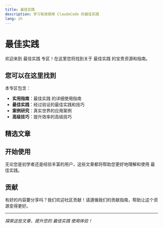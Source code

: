 ```yaml
---
title: 最佳实践
description: 学习有效使用 ClaudeCode 的最佳实践
lang: zh
---
```


# 最佳实践

欢迎来到 最佳实践 专区！在这里您将找到关于 最佳实践 的宝贵资源和指南。

## 您可以在这里找到

本专区包含：

- **实用指南**：最佳实践 的详细使用指南
- **最佳实践**：经过验证的最佳实践和技巧
- **案例研究**：真实世界的应用案例
- **高级技巧**：提升效率的高级技巧

## 精选文章

<Cards>
  <Card 
    title="99.9% AI 驱动开发：全面实施指南" 
    description="通过系统化实践、先进工具和经过验证的架构模式，学习如何实现近乎完全的 AI 开发自动化，从而实现快速、高质量的代码交付。"
    href="/docs/zh/best-practices/99-percent-ai-development-comprehensive-guide" 
  />
  <Card 
    title="我如何使用 Claude Code（+ 我的最佳技巧）" 
    description="来自 Cursor 高级用户的全面指南，讲述如何切换到 Claude Code，包括实用技巧、工作流程优化和真实使用模式。"
    href="/docs/zh/best-practices/builder-claude-code" 
  />
  <Card 
    title="Cal Rueb 的 Claude Code 最佳实践" 
    description="来自 Anthropic 技术团队成员 Cal Rueb 的 Claude Code 最佳实践分享，涵盖从基础设置到高级技巧的完整指南。"
    href="/docs/zh/best-practices/cal-rueb-claude-code-best-practices" 
  />
  <Card 
    title="Claude Code 最佳实践" 
    description="使用 Claude Code 进行有效代理式编码的最佳实践。"
    href="/docs/zh/best-practices/claude-code-best-practices" 
  />
  <Card 
    title="把随机对话变成可复现的产线：Claude Code 高阶实战指南" 
    description="将混乱的 AI 辅助开发转化为结构化的文档先行、差异驱动工作流，通过系统化规划和执行实现可预测的结果。"
    href="/docs/zh/best-practices/claude-code-production-workflow" 
  />
  <Card 
    title="我当前的 AI 开发工作流" 
    description="Peter Steinberger 使用 Ghostty、Claude Code 和极简工具链优化的 AI 开发工作流，实现最大生产力"
    href="/docs/zh/best-practices/optimal-ai-development-workflow" 
  />
  <Card 
    title="掌握 Claude Code 的 33 个必知设置技巧" 
    description="通过 33 个基础到高级的技巧全面掌握 Claude Code，涵盖快捷键、提示技巧、MCP 服务器、项目规则和自动化钩子。从新手到专家级生产力的完整指南。"
    href="/docs/zh/best-practices/claude-code-setup-tips" 
  />
  <Card 
    title="一个半月高强度 Claude Code 使用后感受" 
    description="一个半月高强度使用 Claude Code 的个人体验和见解"
    href="/docs/zh/best-practices/onevcat-claude-code-experience" 
  />
  <Card 
    title="使用 Claude Code 的六周回顾" 
    description="在生产开发中使用 Claude Code 六周后的回顾与思考"
    href="/docs/zh/best-practices/six-weeks-of-claude-code" 
  />
  <Card 
    title="我如何使用 Claude Code" 
    description="一份关于有效 Claude Code 使用模式的综合指南，从线程管理到 MCP 服务器、规划模式和 AI 辅助开发的生产力技巧。"
    href="/docs/zh/best-practices/how-i-use-claude-code" 
  />
  <Card 
    title="使用 Claude 生产真实代码的实战笔记" 
    description="一份关于 AI 辅助开发在生产环境中真正有效的综合指南。学习三种 vibe-coding 模式、基础设施设置，以及人类编写测试的神圣规则。"
    href="/docs/zh/best-practices/field-notes-shipping-real-code-claude" 
  />
  <Card 
    title="Claude Code 就是我的电脑" 
    description="深入探讨如何在无提示模式下使用 Claude Code 进行日常开发任务。学习如何利用 AI 进行内容发布、代码提取、自动化和系统管理。"
    href="/docs/zh/best-practices/claude-code-is-my-computer" 
  />
  <Card 
    title="Andrej Karpathy 谈 LLM 辅助编程的演进：哲学与实践的融合" 
    description="AI 传奇人物 Andrej Karpathy 对多层次 LLM 编程工作流的深度洞察，结合实用的 Claude Code 技巧和策略，探索最佳 AI 辅助开发方案。"
    href="/docs/zh/best-practices/karpathy-llm-coding-evolution" 
  />
  <Card 
    title="Claude Code 用法全面拆解！26 项核心功能 + 实战技巧（建议收藏！）" 
    description="Claude Code 简直强到离谱！这段时间系统梳理了 26 个关键功能，从基础指令到上下文压缩、从代码辅助到 GitHub 自动化，很多用法都超出了 AI 写代码的传统理解。"
    href="/docs/zh/best-practices/claude-code-comprehensive-guide" 
  />
</Cards>

## 开始使用

无论您是初学者还是经验丰富的用户，这些文章都将帮助您更好地理解和使用 最佳实践。

## 贡献

有好的内容要分享吗？我们欢迎社区贡献！请遵循我们的贡献指南，帮助让这个资源变得更好。

---

*探索这些文章，提升您的 最佳实践 使用体验！*